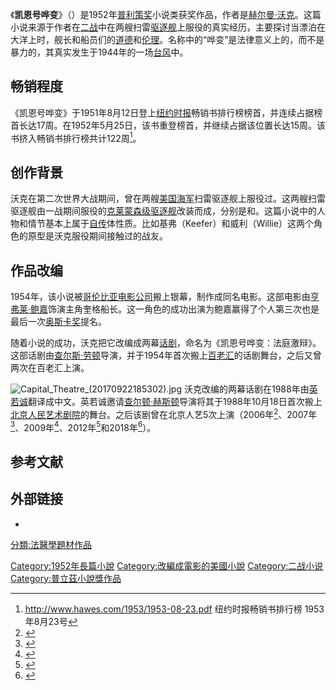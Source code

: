 {{Refimprove|time=2016-09-27T06:36:58+00:00}}
《'''凯恩号哗变'''》（{{lang|en|The Caine Mutiny}}）是1952年[[普利策奖|普利策奖]]小说类获奖作品，作者是[[赫尔曼·沃克|赫尔曼·沃克]]。这篇小说来源于作者在[[二战|二战]]中在两艘扫雷[[驱逐舰|驱逐舰]]上服役的真实经历，主要探讨当漂泊在大洋上时，舰长和船员们的[[道德|道德]]和[[伦理|伦理]]。名称中的“哗变”是法律意义上的，而不是暴力的，其真实发生于1944年的一场[[台风|台风]]中。

==畅销程度==
《凯恩号哗变》于1951年8月12日登上[[纽约时报|纽约时报]]畅销书排行榜榜首，并连续占据榜首长达17周。在1952年5月25日，该书重登榜首，并继续占据该位置长达15周。该书挤入畅销书排行榜共计122周<ref>http://www.hawes.com/1953/1953-08-23.pdf {{Wayback|url=http://www.hawes.com/1953/1953-08-23.pdf |date=20120225044638 }}  纽约时报畅销书排行榜 1953年8月23号</ref>。

==创作背景==
沃克在第二次世界大战期间，曾在两艘[[美国海军|美国海军]]扫雷驱逐舰上服役过。这两艘扫雷驱逐舰由一战期间服役的[[克莱蒙森级驱逐舰|克莱蒙森级驱逐舰]]改装而成，分别是{{tsl|en|USS Zane (DD-337)|赞恩号驱逐舰}}和{{tsl|en|USS Southard (DD-207)|苏哈德号驱逐舰}}。这篇小说中的人物和情节基本上属于[[自传|自传]]体性质。比如基弗（Keefer）和威利（Willie）这两个角色的原型是沃克服役期间接触过的战友。

==作品改编==
1954年，该小说被[[哥伦比亚电影公司|哥伦比亚电影公司]]搬上银幕，制作成同名电影。这部电影由[[亨弗莱·鲍嘉|亨弗莱·鲍嘉]]饰演主角奎格船长。这一角色的成功出演为鲍嘉赢得了个人第三次也是最后一次[[奥斯卡奖|奥斯卡奖]]提名。

随着小说的成功，沃克把它改编成两幕[[话剧|话剧]]，命名为《凯恩号哗变：法庭激辩》。这部话剧由[[查尔斯·劳顿|查尔斯·劳顿]]导演，并于1954年首次搬上[[百老汇|百老汇]]的话剧舞台，之后又曾两次在百老汇上演。

[[File:Capital_Theatre_(20170922185302).jpg|thumb]]
沃克改编的两幕话剧在1988年由[[英若诚|英若诚]]翻译成中文。英若诚邀请[[查尔顿·赫斯顿|查尔顿·赫斯顿]]导演将其于1988年10月18日首次搬上[[北京人民艺术剧院|北京人民艺术剧院]]的舞台。之后该剧曾在北京人艺5次上演（2006年<ref>{{cite news|url=http://ent.sina.com.cn/j/2006-09-29/08311267975.html|title=北京人艺重演《哗变》 新老版本对比鲜明|publisher=新浪娱乐|date=2006-09-20|accessdate=2019-05-22|archive-date=2019-09-12|archive-url=https://web.archive.org/web/20190912045312/http://ent.sina.com.cn/j/2006-09-29/08311267975.html}}</ref>、2007年<ref>{{cite news|url=http://yule.sohu.com/20070516/n250044540.shtml|title=冯远征吴刚重新《哗变》首都剧场连演10天|publisher=[[北京晚报|北京晚报]]|date=2007-05-16|accessdate=2019-05-22|archive-date=2019-09-11|archive-url=https://web.archive.org/web/20190911124959/http://yule.sohu.com/20070516/n250044540.shtml|dead-url=no}}</ref>、2009年<ref>{{cite news|url=http://ent.sina.com.cn/v/m/2009-06-26/17482584027.shtml|title=《徐悲鸿》《哗变》两头忙　吴刚“闹分裂”|publisher=新浪娱乐|date=2009-06-26|accessdate=2019-05-22|archive-date=2019-09-14|archive-url=https://web.archive.org/web/20190914100013/http://ent.sina.com.cn/v/m/2009-06-26/17482584027.shtml}}</ref>、2012年<ref>{{cite news|url=http://culture.people.com.cn/n/2012/0808/c87423-18692404.html|title=冯远征丁志诚人艺五虎将《哗变》聚首 85班男生舞台“圆梦”|publisher=人民网-文化频道|date=2012-08-08|accessdate=2019-05-22|archive-date=2012-10-30|archive-url=https://web.archive.org/web/20121030092644/http://culture.people.com.cn/n/2012/0808/c87423-18692404.html|dead-url=no}}</ref>和2018年<ref>{{cite news|url=http://www.chinanews.com/cul/2018/10-02/8641617.shtml|title=走过三十年 人艺《哗变》再登台|publisher=[[中国新闻社|中国新闻社]]|date=2018-10-02|accessdate=2019-05-22|archive-date=2019-09-11|archive-url=https://web.archive.org/web/20190911202906/http://www.chinanews.com/cul/2018/10-02/8641617.shtml|dead-url=no}}</ref>）。

==参考文献==
{{reflist}}

==外部链接==
* {{douban|10863576}}

{{普利策小说奖 (1951年-1975年)}}

{{Authority control}}
[[Category:1952年長篇小說|Category:1952年長篇小說]]
[[Category:改編成電影的美國小說|Category:改編成電影的美國小說]]
[[分類:法醫學題材作品|分類:法醫學題材作品]]
[[Category:二战小说|Category:二战小说]]
[[Category:普立茲小說獎作品|Category:普立茲小說獎作品]]